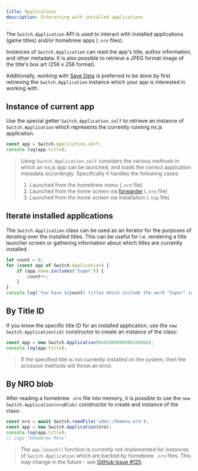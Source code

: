 ```yaml
---
title: Applications
description: Interacting with installed applications
---
```


The `Switch.Application` API is used to interact with installed applications (game titles) and/or homebrew apps (`.nro` files).

Instances of `Switch.Application` can read the app's title, author information, and other metadata. It is also possible to retrieve a JPEG format image of the title's box art (256 x 256 format). 

Additionally, working with [Save Data](./save-data) is preferred to be done by first retrieving the `Switch.Application` instance which your app is interested in working with.

## Instance of current app

Use the special getter `Switch.Application.self` to retrieve an instance of `Switch.Application` which represents
the currently running nx.js application.

```typescript
const app = Switch.Application.self;
console.log(app.title);
```

> Using `Switch.Application.self` considers the various methods in which an nx.js app can be launched, and loads the correct
> application metadata accordingly. Specifically it handles the following cases:
> 1. Launched from the homebrew menu (`.nro` file)
> 1. Launched from the home screen via [forwarder](https://nsp-forwarder.n8.io) (`.nro` file)
> 1. Launched from the home screen via installation (`.nsp` file)

## Iterate installed applications

The `Switch.Application` class can be used as an iterator for the purposes of iterating over the installed titles.
This can be useful for i.e. rendering a title launcher screen or gathering information about which titles are currently
installed.

```typescript
let count = 0;
for (const app of Switch.Application) {
    if (app.name.includes('Super')) {
        count++;
    }
}
console.log(`You have ${count} titles which include the word "Super" in the name`);
```

## By Title ID

If you know the specific title ID for an installed application, use the `new Switch.Application(id)` constructor to create an
instance of the class:

```typescript
const app = new Switch.Application(0x0100000000010000b);
console.log(app.title);
```

> If the specified title is not currently installed on the system, then the accessor methods will throw an error.

## By NRO blob

After reading a homebrew `.nro` file into memory, it is possible to use the `new Switch.Application(nroBlob)` constructor to create
and instance of the class:

```typescript
const nro = await Switch.readFile('sdmc:/hbmenu.nro');
const app = new Switch.Application(nro);
console.log(app.title);
// Logs "Homebrew Menu"
```

> The `app.launch()` function is currently not implemented for instances of `Switch.Application` which are backed by homebrew `.nro`
> files. This may change in the future - see [GitHub Issue #125](https://github.com/TooTallNate/nx.js/issues/125).